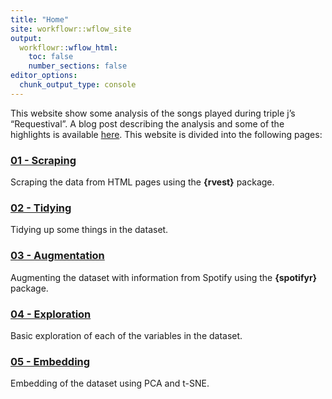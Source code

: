 ```yaml
---
title: "Home"
site: workflowr::wflow_site
output:
  workflowr::wflow_html:
    toc: false
    number_sections: false
editor_options:
  chunk_output_type: console
---
```


This website show some analysis of the songs played during triple j's
"Requestival". A blog post describing the analysis and some of the highlights
is available [here][blogpost]. This website is divided into the following pages:

### [01 - Scraping](01-scraping.html)

Scraping the data from HTML pages using the **{rvest}** package.

### [02 - Tidying](02-tidying.html)

Tidying up some things in the dataset.

### [03 - Augmentation](03-augmentation.html)

Augmenting the dataset with information from Spotify using the **{spotifyr}**
package.

### [04 - Exploration](04-exploration.html)

Basic exploration of each of the variables in the dataset.

### [05 - Embedding](05-embedding.html)

Embedding of the dataset using PCA and t-SNE.

[blogpost]: lazappi.id.au/post/2020-07-11-requestival/
